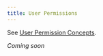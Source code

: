 ```yaml
---
title: User Permissions
---
```


<Info>

See [User Permission Concepts](https://docs.commercetools.com/merchant-center/user-permissions.html).

</Info>

_Coming soon_

